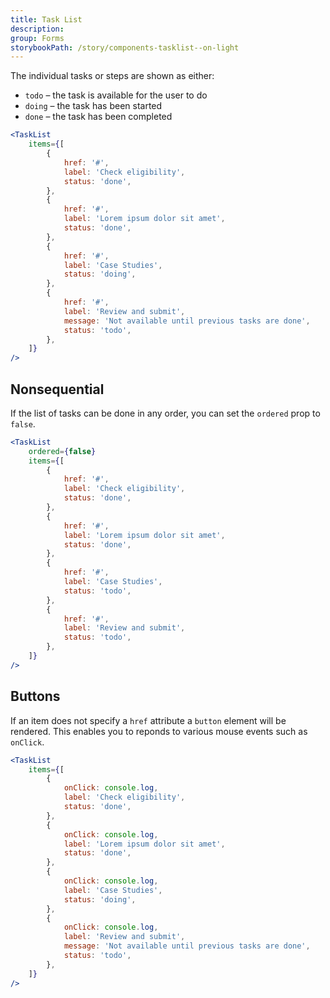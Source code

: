 ```yaml
---
title: Task List
description:
group: Forms
storybookPath: /story/components-tasklist--on-light
---
```


The individual tasks or steps are shown as either:

- `todo` – the task is available for the user to do
- `doing` – the task has been started
- `done` – the task has been completed

```jsx live
<TaskList
	items={[
		{
			href: '#',
			label: 'Check eligibility',
			status: 'done',
		},
		{
			href: '#',
			label: 'Lorem ipsum dolor sit amet',
			status: 'done',
		},
		{
			href: '#',
			label: 'Case Studies',
			status: 'doing',
		},
		{
			href: '#',
			label: 'Review and submit',
			message: 'Not available until previous tasks are done',
			status: 'todo',
		},
	]}
/>
```

## Nonsequential

If the list of tasks can be done in any order, you can set the `ordered` prop to `false`.

```jsx live
<TaskList
	ordered={false}
	items={[
		{
			href: '#',
			label: 'Check eligibility',
			status: 'done',
		},
		{
			href: '#',
			label: 'Lorem ipsum dolor sit amet',
			status: 'done',
		},
		{
			href: '#',
			label: 'Case Studies',
			status: 'todo',
		},
		{
			href: '#',
			label: 'Review and submit',
			status: 'todo',
		},
	]}
/>
```

## Buttons

If an item does not specify a `href` attribute a `button` element will be rendered. This enables you to reponds to various mouse events such as `onClick`.

```jsx live
<TaskList
	items={[
		{
			onClick: console.log,
			label: 'Check eligibility',
			status: 'done',
		},
		{
			onClick: console.log,
			label: 'Lorem ipsum dolor sit amet',
			status: 'done',
		},
		{
			onClick: console.log,
			label: 'Case Studies',
			status: 'doing',
		},
		{
			onClick: console.log,
			label: 'Review and submit',
			message: 'Not available until previous tasks are done',
			status: 'todo',
		},
	]}
/>
```
